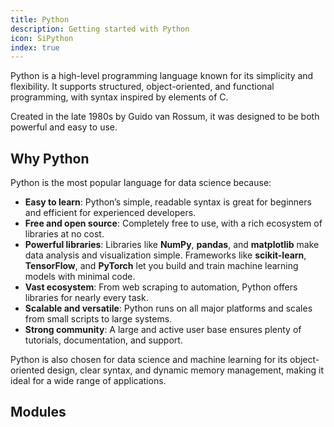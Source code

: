 ```yaml
---
title: Python
description: Getting started with Python
icon: SiPython
index: true
---
```


Python is a high-level programming language known for its simplicity and flexibility. It supports structured, object-oriented, and functional programming, with syntax inspired by elements of C.

Created in the late 1980s by Guido van Rossum, it was designed to be both powerful and easy to use.

## Why Python

Python is the most popular language for data science because:

- **Easy to learn**: Python’s simple, readable syntax is great for beginners and efficient for experienced developers.
- **Free and open source**: Completely free to use, with a rich ecosystem of libraries at no cost.
- **Powerful libraries**: Libraries like **NumPy**, **pandas**, and **matplotlib** make data analysis and visualization simple. Frameworks like **scikit-learn**, **TensorFlow**, and **PyTorch** let you build and train machine learning models with minimal code.
- **Vast ecosystem**: From web scraping to automation, Python offers libraries for nearly every task.
- **Scalable and versatile**: Python runs on all major platforms and scales from small scripts to large systems.
- **Strong community**: A large and active user base ensures plenty of tutorials, documentation, and support.

Python is also chosen for data science and machine learning for its object-oriented design, clear syntax, and dynamic memory management, making it ideal for a wide range of applications.

## Modules
